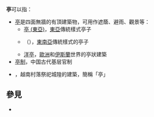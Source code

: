 '''亭'''可以指：
*[[亭|亭]]是四面無牆的有頂建築物，可用作遮蔭、避雨、觀景等：
**[[亭_(東亞)|亭 (東亞)]]，[[東亞|東亞]]傳統樣式亭子
**{{link-th|亭 (東南亞)|ศาลาไทย}}（{{lang|th|ศาลาไทย}}），[[東南亞|東南亞]]傳統樣式的亭子
** [[洋亭|洋亭]]，[[歐洲|歐洲]]和[[伊斯蘭|伊斯蘭]]世界的亭狀建築
* [[亭制|亭制]]，中国古代基层官制
* {{link-vi|城隍亭|Đình}}，越南村落祭祀城隍的建築，簡稱「亭」

== 參見 ==
* {{Lookfrom}}

{{disambig|T|Cat=一字消歧义}}